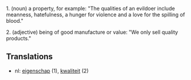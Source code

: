 1. (noun) a property, for example: "The qualities of an evildoer include meanness, hatefulness, a hunger for violence and a love for the spilling of blood."

2. (adjective) being of good manufacture or value: "We only sell quality products."

==Translations==

*nl: [[eigenschap]] (1), [[kwaliteit]] (2)